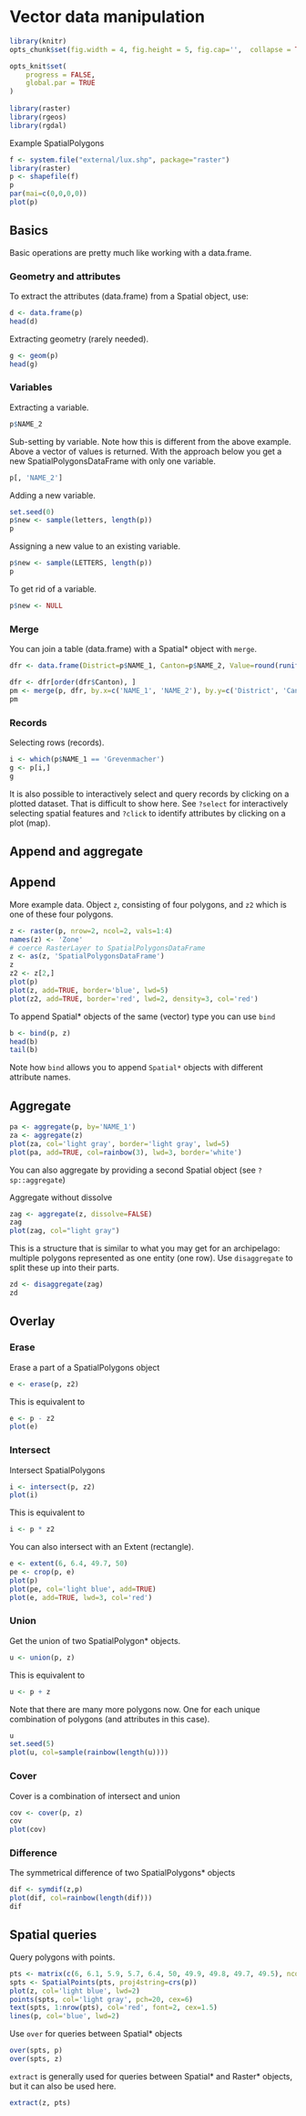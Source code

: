 # Vector data manipulation


```r
library(knitr)
opts_chunk$set(fig.width = 4, fig.height = 5, fig.cap='',  collapse = TRUE)

opts_knit$set(
    progress = FALSE,
	global.par = TRUE
)
	
library(raster)
library(rgeos)
library(rgdal)

```

Example SpatialPolygons
```r
f <- system.file("external/lux.shp", package="raster")
library(raster)
p <- shapefile(f)
p
par(mai=c(0,0,0,0))
plot(p)
```

## Basics

Basic operations are pretty much like working with a data.frame. 

### Geometry and attributes

To extract the attributes (data.frame) from a Spatial object, use:
```r
d <- data.frame(p)
head(d)
```

Extracting geometry (rarely needed).
```r
g <- geom(p)
head(g)
```

### Variables

Extracting a variable.
```r
p$NAME_2
```

Sub-setting by variable. Note how this is different from the above example. Above a vector of values is returned. With the approach below you get a new SpatialPolygonsDataFrame with only one variable. 
```r
p[, 'NAME_2']
```

Adding a new variable.
```r
set.seed(0)
p$new <- sample(letters, length(p))
p
```

Assigning a new value to an existing variable.
```r
p$new <- sample(LETTERS, length(p))
p
```

To get rid of a variable.

```r
p$new <- NULL
```

### Merge

You can join a table (data.frame) with a Spatial* object with `merge`.

```r
dfr <- data.frame(District=p$NAME_1, Canton=p$NAME_2, Value=round(runif(length(p), 100, 1000)))

dfr <- dfr[order(dfr$Canton), ]
pm <- merge(p, dfr, by.x=c('NAME_1', 'NAME_2'), by.y=c('District', 'Canton'))
pm
```


### Records

Selecting rows (records).

```r
i <- which(p$NAME_1 == 'Grevenmacher')
g <- p[i,]
g
```

It is also possible to interactively select and query records by clicking on a plotted dataset. That is difficult to show here. See `?select` for interactively selecting spatial features and `?click` to identify attributes by clicking on a plot (map).


## Append and aggregate


## Append

More example data. Object `z`, consisting of four polygons, and `z2` which is one of these four polygons.

```r
z <- raster(p, nrow=2, ncol=2, vals=1:4)
names(z) <- 'Zone'
# coerce RasterLayer to SpatialPolygonsDataFrame
z <- as(z, 'SpatialPolygonsDataFrame')
z
z2 <- z[2,]
plot(p)
plot(z, add=TRUE, border='blue', lwd=5)
plot(z2, add=TRUE, border='red', lwd=2, density=3, col='red')
```


To append Spatial* objects of the same (vector) type you can use `bind`

```r
b <- bind(p, z)
head(b)
tail(b)
```

Note how `bind` allows you to append `Spatial*` objects with different attribute names. 


## Aggregate
```r
pa <- aggregate(p, by='NAME_1')
za <- aggregate(z)
plot(za, col='light gray', border='light gray', lwd=5)
plot(pa, add=TRUE, col=rainbow(3), lwd=3, border='white')
```

You can also aggregate by providing a second Spatial object (see `?sp::aggregate`)

Aggregate without dissolve
```r
zag <- aggregate(z, dissolve=FALSE)
zag
plot(zag, col="light gray")
```

This is a structure that is similar to what you may get for an archipelago: multiple polygons represented as one entity (one row).
Use `disaggregate` to split these up into their parts.

```r
zd <- disaggregate(zag)
zd
```


## Overlay

### Erase

Erase a part of a SpatialPolygons object
```r
e <- erase(p, z2)
```

This is equivalent to 
```r
e <- p - z2
plot(e)
```

### Intersect

Intersect SpatialPolygons

```r
i <- intersect(p, z2)
plot(i)
```

This is equivalent to 
```r
i <- p * z2
```

You can also intersect with an Extent (rectangle). 

```r
e <- extent(6, 6.4, 49.7, 50)
pe <- crop(p, e)
plot(p)
plot(pe, col='light blue', add=TRUE)
plot(e, add=TRUE, lwd=3, col='red')

```


### Union

Get the union of two SpatialPolygon* objects.

```r
u <- union(p, z)
```

This is equivalent to

```r
u <- p + z
```

Note that there are many more polygons now. One for each unique combination of polygons (and attributes in this case).
```r
u
set.seed(5)
plot(u, col=sample(rainbow(length(u))))
```

### Cover

Cover is a combination of intersect and union

```r
cov <- cover(p, z)
cov
plot(cov)
```


### Difference


The symmetrical difference of two SpatialPolygons* objects

```r
dif <- symdif(z,p)
plot(dif, col=rainbow(length(dif)))
dif
```

## Spatial queries

Query polygons with points. 

```r
pts <- matrix(c(6, 6.1, 5.9, 5.7, 6.4, 50, 49.9, 49.8, 49.7, 49.5), ncol=2)
spts <- SpatialPoints(pts, proj4string=crs(p))
plot(z, col='light blue', lwd=2)
points(spts, col='light gray', pch=20, cex=6)
text(spts, 1:nrow(pts), col='red', font=2, cex=1.5)
lines(p, col='blue', lwd=2)
```

Use `over` for  queries between Spatial* objects

```r
over(spts, p)
over(spts, z)
```

`extract` is generally used for queries between Spatial* and Raster* objects, but it can also be used here.
```r
extract(z, pts)
```


